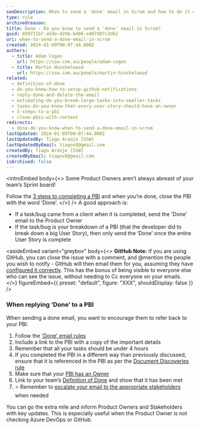 ```yaml
---
seoDescription: When to send a 'done' email in Scrum and how to do it effectively.
type: rule
archivedreason:
title: Done - Do you know to send a 'done' email in Scrum?
guid: 859711b7-a5de-4296-b406-e487d97c3d62
uri: when-to-send-a-done-email-in-scrum
created: 2024-01-09T00:07:44.000Z
authors:
  - title: Adam Cogan
    url: https://ssw.com.au/people/adam-cogan
  - title: Martin Hinshelwood
    url: https://ssw.com.au/people/martin-hinshelwood
related:
  - definition-of-done
  - do-you-know-how-to-setup-github-notifications
  - reply-done-and-delete-the-email
  - estimating-do-you-break-large-tasks-into-smaller-tasks
  - tasks-do-you-know-that-every-user-story-should-have-an-owner
  - 3-steps-to-a-pbi
  - close-pbis-with-context
redirects:
  - done-do-you-know-when-to-send-a-done-email-in-scrum
lastUpdated: 2024-01-09T00:07:44.000Z
lastUpdatedBy: Tiago Araújo [SSW]
lastUpdatedByEmail: tiagov8@gmail.com
createdBy: Tiago Araújo [SSW]
createdByEmail: tiagov8@gmail.com
isArchived: false
---
```


<introEmbed
  body={<>
Some Product Owners aren’t always abreast of your team’s Sprint board!

Follow the [3 steps to completing a PBI](/3-steps-to-a-pbi) and when you’re done, close the PBI with the word ‘Done’.
  </>}
/>
A good approach is:

- If a task/bug came from a client when it is completed, send the 'Done' email to the Product Owner
- If the task/bug is your breakdown of a PBI (that the developer did to break down a big User Story), then only send the ‘Done’ once the entire User Story is complete


<asideEmbed
  variant="greybox"
  body={<>
    **GitHub Note:** If you are using GitHub, you can close the issue with a comment, and @mention the people you wish to notify - GitHub will then email them for you, assuming they have [configured it correctly](/do-you-know-how-to-setup-github-notifications). This has the bonus of being visible to everyone else who can see the issue, without needing to Cc everyone on your emails.
  </>}
  figureEmbed={{
    preset: "default",
    figure: "XXX",
    shouldDisplay: false
  }}
/>


### When replying ‘Done’ to a PBI

When sending a done email, you want to encourage them to refer back to your PBI.

1. Follow the ['Done' email rules](/reply-done-and-delete-the-email)
2. Include a link to the PBI with a copy of the important details
3. Remember that all your tasks should be under 4 hours
4. If you completed the PBI in a different way than previously discussed, ensure that it is referenced in the PBI as per the [Document Discoveries rule](/document-discoveries)
5. Make sure that your [PBI has an Owner](/tasks-do-you-know-that-every-user-story-should-have-an-owner)
6. Link to your team’s [Definition of Done](/definition-of-done) and show that it has been met
7. ⭐️ Remember to [escalate your email to the appropriate stakeholders](/escalate-key-updates) when needed

You can go the extra mile and inform Product Owners and Stakeholders with key updates. This is especially useful when the Product Owner is not checking Azure DevOps or GitHub.
